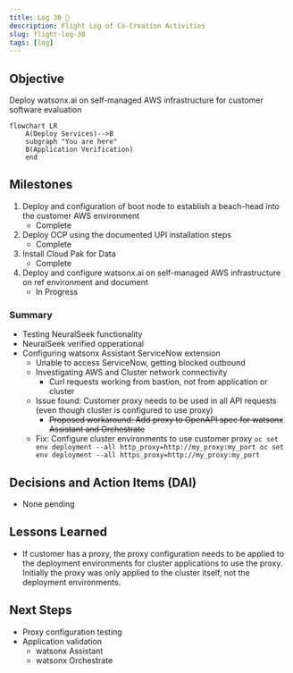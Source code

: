 ```yaml
---
title: Log 30 🛫
description: Flight Log of Co-Creation Activities
slug: flight-log-30
tags: [log]
---
```


## Objective
Deploy watsonx.ai on self-managed AWS infrastructure for customer software evaluation

```mermaid
flowchart LR
    A(Deploy Services)-->B
    subgraph "You are here"
    B(Application Verification)
    end
```

## Milestones
1. Deploy and configuration of boot node to establish a beach-head into the customer AWS environment
    - Complete
2. Deploy OCP using the documented UPI installation steps
    - Complete
3. Install Cloud Pak for Data
    - Complete
4. Deploy and configure watsonx.ai on self-managed AWS infrastructure on ref environment and document
    - In Progress

### Summary
- Testing NeuralSeek functionality
- NeuralSeek verified opperational
- Configuring watsonx Assistant ServiceNow extension
    - Unable to access ServiceNow, getting blocked outbound
    - Investigating AWS and Cluster network connectivity
        - Curl requests working from bastion, not from application or cluster
    - Issue found: Customer proxy needs to be used in all API requests (even though cluster is configured to use proxy)
        - ~~Proposed workaround: Add proxy to OpenAPI spec for watsonx Assistant and Orchestrate~~
    - Fix: Configure cluster environments to use customer proxy
            ```
            oc set env deployment --all http_proxy=http://my_proxy:my_port
            oc set env deployment --all https_proxy=http://my_proxy:my_port
            ```

## Decisions and Action Items (DAI)
- None pending

## Lessons Learned
- If customer has a proxy, the proxy configuration needs to be applied to the deployment environments for cluster applications to use the proxy. Initially the proxy was only applied to the cluster itself, not the deployment environments.

## Next Steps
- Proxy configuration testing
- Application validation
    - watsonx Assistant
    - watsonx Orchestrate